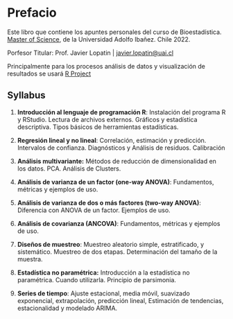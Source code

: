 # Prefacio

Este libro que contiene los apuntes personales del curso de Bioestadística. [Master of Science](https://ingenieria.uai.cl/master-of-science/master-of-science-in-data-science/), de la Universidad Adolfo Ibañez. Chile 2022.

Porfesor Titular: Prof. Javier Lopatin \| [javier.lopatin\@uai.cl](javier.lopatin@uai.cl)

Principalmente para los procesos análisis de datos y visualización de resultados se usará [R Project](https://www.r-project.org)

## Syllabus

1.  **Introducción al lenguaje de programación R**: Instalación del programa R y RStudio. Lectura de archivos externos. Gráficos y estadística descriptiva. Tipos básicos de herramientas estadísticas.

2.  **Regresión lineal y no lineal**: Correlación, estimación y predicción. Intervalos de confianza. Diagnósticos y Análisis de residuos. Calibración

3.  **Análisis multivariante:** Métodos de reducción de dimensionalidad en los datos. PCA. Análisis de Clusters.

4.  **Análisis de varianza de un factor (one-way ANOVA)**: Fundamentos, métricas y ejemplos de uso.

5.  **Análisis de varianza de dos o más factores (two-way ANOVA)**: Diferencia con ANOVA de un factor. Ejemplos de uso.

6.  **Análisis de covarianza (ANCOVA)**: Fundamentos, métricas y ejemplos de uso.

7.  **Diseños de muestreo**: Muestreo aleatorio simple, estratificado, y sistemático. Muestreo de dos etapas. Determinación del tamaño de la muestra.

8.  **Estadística no paramétrica:** Introducción a la estadística no paramétrica. Cuando utilizarla. Principio de parsimonia.

9.  **Series de tiempo**: Ajuste estacional, media móvil, suavizado exponencial, extrapolación, predicción lineal, Estimación de tendencias, estacionalidad y modelado ARIMA.
